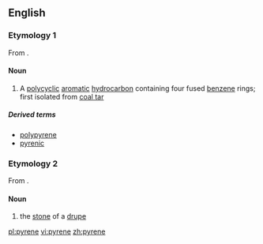 ==English==
{{wikipedia}}
===Etymology 1===
From {{confix|pyr|ene}}.

====Noun====
{{en-noun}}

# {{chemistry}} A [[polycyclic]] [[aromatic]] [[hydrocarbon]] containing four fused [[benzene]] rings; first isolated from [[coal tar]]

=====Derived terms=====
* [[polypyrene]]
* [[pyrenic]]

===Etymology 2===
From {{etyl|grc|en}} {{term|πυρήν||fruit stone|lang=grc}}.

====Noun====
{{en-noun}}

# {{botany}} the [[stone]] of a [[drupe]]

[[pl:pyrene]]
[[vi:pyrene]]
[[zh:pyrene]]